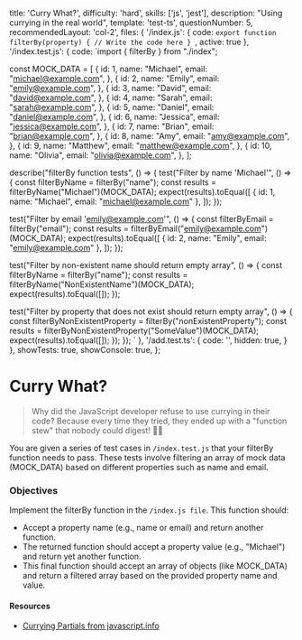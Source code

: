   title: 'Curry What?',
  difficulty: 'hard',
  skills: ['js', 'jest'],
  description:
    "Using currying in the real world",
  template: 'test-ts',
  questionNumber: 5,
  recommendedLayout: 'col-2',
  files: {
    '/index.js': {
      code: `export function filterBy(property) {
  // Write the code here
}
`,
      active: true
    },
    '/index.test.js': {
      code: `import { filterBy } from "./index";

const MOCK_DATA = [
  {
    id: 1,
    name: "Michael",
    email: "michael@example.com",
  },
  {
    id: 2,
    name: "Emily",
    email: "emily@example.com",
  },
  {
    id: 3,
    name: "David",
    email: "david@example.com",
  },
  {
    id: 4,
    name: "Sarah",
    email: "sarah@example.com",
  },
  {
    id: 5,
    name: "Daniel",
    email: "daniel@example.com",
  },
  {
    id: 6,
    name: "Jessica",
    email: "jessica@example.com",
  },
  {
    id: 7,
    name: "Brian",
    email: "brian@example.com",
  },
  {
    id: 8,
    name: "Amy",
    email: "amy@example.com",
  },
  {
    id: 9,
    name: "Matthew",
    email: "matthew@example.com",
  },
  {
    id: 10,
    name: "Olivia",
    email: "olivia@example.com",
  },
];

describe("filterBy function tests", () => {
  test("Filter by name 'Michael'", () => {
    const filterByName = filterBy("name");
    const results = filterByName("Michael")(MOCK_DATA);
    expect(results).toEqual([
      { id: 1, name: "Michael", email: "michael@example.com" },
    ]);
  });

  test("Filter by email 'emily@example.com'", () => {
    const filterByEmail = filterBy("email");
    const results = filterByEmail("emily@example.com")(MOCK_DATA);
    expect(results).toEqual([
      { id: 2, name: "Emily", email: "emily@example.com" },
    ]);
  });

  test("Filter by non-existent name should return empty array", () => {
    const filterByName = filterBy("name");
    const results = filterByName("NonExistentName")(MOCK_DATA);
    expect(results).toEqual([]);
  });

  test("Filter by property that does not exist should return empty array", () => {
    const filterByNonExistentProperty = filterBy("nonExistentProperty");
    const results = filterByNonExistentProperty("SomeValue")(MOCK_DATA);
    expect(results).toEqual([]);
  });
});
`
      },
    '/add.test.ts': {
      code: '',
      hidden: true,
    }
  },
  showTests: true,
  showConsole: true,
};

# Curry What?

> Why did the JavaScript developer refuse to use currying in their code?
> Because every time they tried, they ended up with a "function stew" that nobody could digest! 🥘😄

You are given a series of test cases in `/index.test.js` that your filterBy function needs to pass. These tests involve filtering an array of mock data (MOCK_DATA) based on different properties such as name and email.

### Objectives

Implement the filterBy function in the `/index.js file`. This function should:
- Accept a property name (e.g., name or email) and return another function.
- The returned function should accept a property value (e.g., "Michael") and return yet another function.
- This final function should accept an array of objects (like MOCK_DATA) and return a filtered array based on the provided property name and value.

#### Resources

- <a href="https://javascript.info/currying-partials" target="_blank">Currying Partials from javascript.info</a>